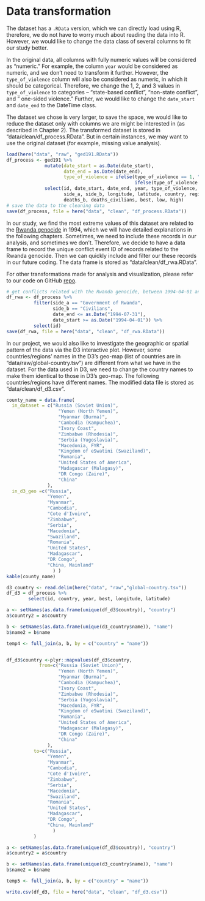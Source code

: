 # Data transformation

The dataset has a `.RData` version, which we can directly load using R, therefore, we do not have to worry much about reading the data into R. However, we would like to change the data class of several columns to fit our study better.

In the original data, all columns with fully numeric values will be considered as "numeric." For example, the column `year` would be considered as numeric, and we don't need to transform it further. However, the `type_of_violence` column will also be considered as numeric, in which it should be categorical. Therefore, we change the 1, 2, and 3 values in `type_of_violence` to categories -- "state-based conflict", "non-state conflict", and " one-sided violence." Further, we would like to change the `date_start` and `date_end` to the DateTime class.

The dataset we chose is very larger, to save the space, we would like to reduce the dataset only with columns we are might be interested in (as described in Chapter 2). The transformed dataset is stored in "data/clean/df_process.RData". But in certain instances, we may want to use the original dataset (for example, missing value analysis).

```r
load(here("data", "raw", "ged191.RData"))
df_process <- ged191 %>%
              mutate(date_start = as.Date(date_start),
                     date_end = as.Date(date_end),
                     type_of_violence = ifelse(type_of_violence == 1, "state-based conflict",
                                               ifelse(type_of_violence == 2, "non-state conflict", "one-side violence"))) %>%
              select(id, date_start, date_end, year, type_of_violence,
                     side_a, side_b, longitude, latitude, country, region, deaths_a,
                     deaths_b, deaths_civilians, best, low, high)
# save the data to the cleaning data
save(df_process, file = here("data", "clean", "df_process.RData"))
```

In our study, we find the most extreme values of this dataset are related to the [Rwanda genocide](https://en.wikipedia.org/wiki/Rwandan_genocide) in 1994, which we will have detailed explanations in the following chapters. Sometimes, we need to include these records in our analysis, and sometimes we don't. Therefore, we decide to have a data frame to record the unique conflict event ID of records related to the Rwanda genocide. Then we can quickly include and filter our these records in our future coding. The data frame is stored as "data/clean/df_rwa.RData".

For other transformations made for analysis and visualization, please refer to our code on GitHub [repo](https://github.com/tonyytliu/world_conflict_data).

```r
# get conflicts related with the Rwanda genocide, between 1994-04-01 and 1994-07-31
df_rwa <- df_process %>%
          filter(side_a == "Government of Rwanda",
                 side_b == "Civilians",
                 date_end <= as.Date("1994-07-31"),
                 date_start >= as.Date("1994-04-01")) %>%
          select(id)
save(df_rwa, file = here("data", "clean", "df_rwa.RData"))
```

In our project, we would also like to investigate the geographic or spatial pattern of the data via the D3 interactive plot. However, some countries/regions' names in the D3's geo-map (list of countries are in "data/raw/global-country.tsv") are different from what we have in the dataset. For the data used in D3, we need to change the country names to make them identical to those in D3's geo-map. The following countries/regions have different names. The modified data file is stored as "data/clean/df_d3.csv".

```r
county_name = data.frame(
  in_dataset = c("Russia (Soviet Union)",
                   "Yemen (North Yemen)",
                   "Myanmar (Burma)",
                   "Cambodia (Kampuchea)",
                   "Ivory Coast",
                   "Zimbabwe (Rhodesia)",
                   "Serbia (Yugoslavia)",
                   "Macedonia, FYR",
                   "Kingdom of eSwatini (Swaziland)",
                   "Rumania",
                   "United States of America",
                   "Madagascar (Malagasy)",
                   "DR Congo (Zaire)",
                   "China"
               ),
  in_d3_geo =c("Russia",
               "Yemen",
               "Myanmar",
               "Cambodia",
               "Cote d'Ivoire",
               "Zimbabwe",
               "Serbia",
               "Macedonia",
               "Swaziland",
               "Romania",
               "United States",
               "Madagascar",
               "DR Congo",
               "China, Mainland"
                 ) )
kable(county_name)
```

```r
d3_country <- read.delim(here("data", "raw","global-country.tsv"))
df_d3 = df_process %>%
        select(id, country, year, best, longitude, latitude)
```

```r
a <- setNames(as.data.frame(unique(df_d3$country)), "country")
a$country2 = a$country

b <- setNames(as.data.frame(unique(d3_country$name)), "name")
b$name2 = b$name

temp4 <- full_join(a, b, by = c("country" = "name"))


df_d3$country <-plyr::mapvalues(df_d3$country, 
            from=c("Russia (Soviet Union)",
                   "Yemen (North Yemen)",
                   "Myanmar (Burma)",
                   "Cambodia (Kampuchea)",
                   "Ivory Coast",
                   "Zimbabwe (Rhodesia)",
                   "Serbia (Yugoslavia)",
                   "Macedonia, FYR",
                   "Kingdom of eSwatini (Swaziland)",
                   "Rumania",
                   "United States of America",
                   "Madagascar (Malagasy)",
                   "DR Congo (Zaire)",
                   "China"
               ),
          to=c("Russia",
               "Yemen",
               "Myanmar",
               "Cambodia",
               "Cote d'Ivoire",
               "Zimbabwe",
               "Serbia",
               "Macedonia",
               "Swaziland",
               "Romania",
               "United States",
               "Madagascar",
               "DR Congo",
               "China, Mainland"
                 ) 
          )

a <- setNames(as.data.frame(unique(df_d3$country)), "country")
a$country2 = a$country

b <- setNames(as.data.frame(unique(d3_country$name)), "name")
b$name2 = b$name

temp5 <- full_join(a, b, by = c("country" = "name"))

write.csv(df_d3, file = here("data", "clean", "df_d3.csv"))
```